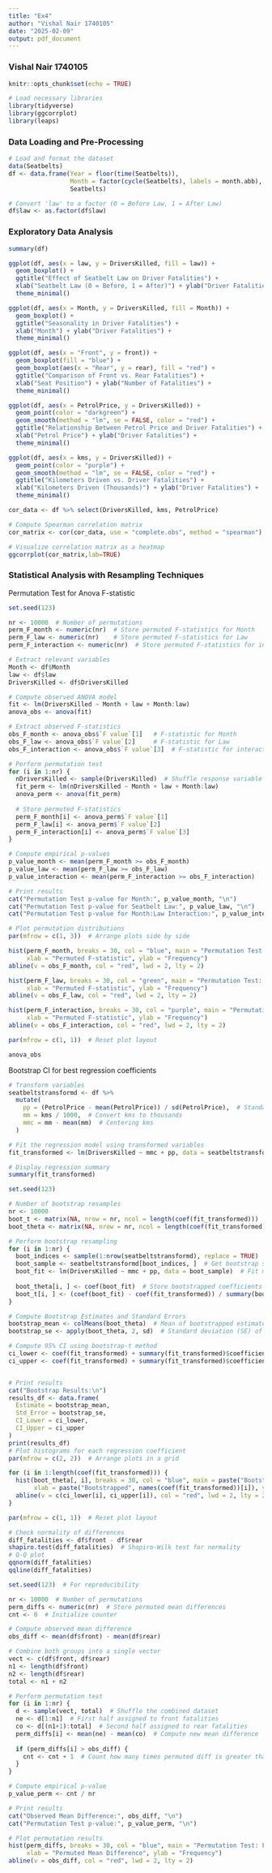 ```yaml
---
title: "Ex4"
author: "Vishal Nair 1740105"
date: "2025-02-09"
output: pdf_document
---
```


### Vishal Nair 1740105

```r
knitr::opts_chunk$set(echo = TRUE)
```

```r
# Load necessary libraries
library(tidyverse)
library(ggcorrplot)  
library(leaps)
```

### Data Loading and Pre-Processing

```r
# Load and format the dataset
data(Seatbelts)
df <- data.frame(Year = floor(time(Seatbelts)),
                 Month = factor(cycle(Seatbelts), labels = month.abb),
                 Seatbelts)

# Convert 'law' to a factor (0 = Before Law, 1 = After Law)
df$law <- as.factor(df$law)

```

### Exploratory Data Analysis

```r
summary(df)
```

```r
ggplot(df, aes(x = law, y = DriversKilled, fill = law)) +
  geom_boxplot() +
  ggtitle("Effect of Seatbelt Law on Driver Fatalities") +
  xlab("Seatbelt Law (0 = Before, 1 = After)") + ylab("Driver Fatalities") +
  theme_minimal()

```

```r
ggplot(df, aes(x = Month, y = DriversKilled, fill = Month)) +
  geom_boxplot() +
  ggtitle("Seasonality in Driver Fatalities") +
  xlab("Month") + ylab("Driver Fatalities") +
  theme_minimal()

```

```r
ggplot(df, aes(x = "Front", y = front)) +
  geom_boxplot(fill = "blue") +
  geom_boxplot(aes(x = "Rear", y = rear), fill = "red") +
  ggtitle("Comparison of Front vs. Rear Fatalities") +
  xlab("Seat Position") + ylab("Number of Fatalities") +
  theme_minimal()

```

```r
ggplot(df, aes(x = PetrolPrice, y = DriversKilled)) +
  geom_point(color = "darkgreen") +
  geom_smooth(method = "lm", se = FALSE, color = "red") +
  ggtitle("Relationship Between Petrol Price and Driver Fatalities") +
  xlab("Petrol Price") + ylab("Driver Fatalities") +
  theme_minimal()

```

```r
ggplot(df, aes(x = kms, y = DriversKilled)) +
  geom_point(color = "purple") +
  geom_smooth(method = "lm", se = FALSE, color = "red") +
  ggtitle("Kilometers Driven vs. Driver Fatalities") +
  xlab("Kilometers Driven (Thousands)") + ylab("Driver Fatalities") +
  theme_minimal()

```

```r
cor_data <- df %>% select(DriversKilled, kms, PetrolPrice)

# Compute Spearman correlation matrix
cor_matrix <- cor(cor_data, use = "complete.obs", method = "spearman")

# Visualize correlation matrix as a heatmap
ggcorrplot(cor_matrix,lab=TRUE)

```

### Statistical Analysis with Resampling Techniques

Permutation Test for Anova F-statistic

```r
set.seed(123)

nr <- 10000  # Number of permutations
perm_F_month <- numeric(nr)  # Store permuted F-statistics for Month
perm_F_law <- numeric(nr)    # Store permuted F-statistics for Law
perm_F_interaction <- numeric(nr)  # Store permuted F-statistics for interaction

# Extract relevant variables
Month <- df$Month
law <- df$law
DriversKilled <- df$DriversKilled

# Compute observed ANOVA model
fit <- lm(DriversKilled ~ Month + law + Month:law)
anova_obs <- anova(fit)

# Extract observed F-statistics
obs_F_month <- anova_obs$`F value`[1]   # F-statistic for Month
obs_F_law <- anova_obs$`F value`[2]     # F-statistic for Law
obs_F_interaction <- anova_obs$`F value`[3]  # F-statistic for interaction

# Perform permutation test
for (i in 1:nr) {
  nDriversKilled <- sample(DriversKilled)  # Shuffle response variable
  fit_perm <- lm(nDriversKilled ~ Month + law + Month:law) 
  anova_perm <- anova(fit_perm)
  
  # Store permuted F-statistics
  perm_F_month[i] <- anova_perm$`F value`[1]
  perm_F_law[i] <- anova_perm$`F value`[2]
  perm_F_interaction[i] <- anova_perm$`F value`[3]
}

# Compute empirical p-values
p_value_month <- mean(perm_F_month >= obs_F_month)
p_value_law <- mean(perm_F_law >= obs_F_law)
p_value_interaction <- mean(perm_F_interaction >= obs_F_interaction)

# Print results
cat("Permutation Test p-value for Month:", p_value_month, "\n")
cat("Permutation Test p-value for Seatbelt Law:", p_value_law, "\n")
cat("Permutation Test p-value for Month:Law Interaction:", p_value_interaction, "\n")

# Plot permutation distributions
par(mfrow = c(1, 3))  # Arrange plots side by side

hist(perm_F_month, breaks = 30, col = "blue", main = "Permutation Test: Month",
     xlab = "Permuted F-statistic", ylab = "Frequency")
abline(v = obs_F_month, col = "red", lwd = 2, lty = 2)

hist(perm_F_law, breaks = 30, col = "green", main = "Permutation Test: Seatbelt Law",
     xlab = "Permuted F-statistic", ylab = "Frequency")
abline(v = obs_F_law, col = "red", lwd = 2, lty = 2)

hist(perm_F_interaction, breaks = 30, col = "purple", main = "Permutation Test: Interaction",
     xlab = "Permuted F-statistic", ylab = "Frequency")
abline(v = obs_F_interaction, col = "red", lwd = 2, lty = 2)

par(mfrow = c(1, 1))  # Reset plot layout

anova_obs
```

Bootstrap CI for best regression coefficients

```r
# Transform variables
seatbeltstransformd <- df %>%
  mutate(
    pp = (PetrolPrice - mean(PetrolPrice)) / sd(PetrolPrice),  # Standardize petrol price
    mm = kms / 1000,  # Convert kms to thousands
    mmc = mm - mean(mm)  # Centering kms
  )

# Fit the regression model using transformed variables
fit_transformed <- lm(DriversKilled ~ mmc + pp, data = seatbeltstransformd)

# Display regression summary
summary(fit_transformed)

set.seed(123)

# Number of bootstrap resamples
nr <- 10000  
boot_t <- matrix(NA, nrow = nr, ncol = length(coef(fit_transformed)))  # Store bootstrap t-values
boot_theta <- matrix(NA, nrow = nr, ncol = length(coef(fit_transformed)))  # Store bootstrap coefficients

# Perform bootstrap resampling
for (i in 1:nr) {
  boot_indices <- sample(1:nrow(seatbeltstransformd), replace = TRUE)  # Resample with replacement
  boot_sample <- seatbeltstransformd[boot_indices, ]  # Get bootstrap sample
  boot_fit <- lm(DriversKilled ~ mmc + pp, data = boot_sample)  # Fit model
  
  boot_theta[i, ] <- coef(boot_fit)  # Store bootstrapped coefficients
  boot_t[i, ] <- (coef(boot_fit) - coef(fit_transformed)) / summary(boot_fit)$coefficients[, 2]  # Compute t-values
}

# Compute Bootstrap Estimates and Standard Errors
bootstrap_mean <- colMeans(boot_theta)  # Mean of bootstrapped estimates
bootstrap_se <- apply(boot_theta, 2, sd)  # Standard deviation (SE) of bootstrapped estimates

# Compute 95% CI using bootstrap-t method
ci_lower <- coef(fit_transformed) + summary(fit_transformed)$coefficients[, 2] * apply(boot_t, 2, function(x) quantile(x, 0.025))
ci_upper <- coef(fit_transformed) + summary(fit_transformed)$coefficients[, 2] * apply(boot_t, 2, function(x) quantile(x, 0.975))


# Print results
cat("Bootstrap Results:\n")
results_df <- data.frame(
  Estimate = bootstrap_mean,
  Std_Error = bootstrap_se,
  CI_Lower = ci_lower,
  CI_Upper = ci_upper
)
print(results_df)
# Plot histograms for each regression coefficient
par(mfrow = c(2, 2))  # Arrange plots in a grid

for (i in 1:length(coef(fit_transformed))) {
  hist(boot_theta[, i], breaks = 30, col = "blue", main = paste("Bootstrap CI for", names(coef(fit_transformed))[i]),
       xlab = paste("Bootstrapped", names(coef(fit_transformed))[i]), ylab = "Frequency")
  abline(v = c(ci_lower[i], ci_upper[i]), col = "red", lwd = 2, lty = 2)  # Add CI lines
}

par(mfrow = c(1, 1))  # Reset plot layout

```

```r
# Check normality of differences
diff_fatalities <- df$front - df$rear
shapiro.test(diff_fatalities)  # Shapiro-Wilk test for normality
# Q-Q plot
qqnorm(diff_fatalities)
qqline(diff_fatalities)
```

```r
set.seed(123)  # For reproducibility

nr <- 10000  # Number of permutations
perm_diffs <- numeric(nr)  # Store permuted mean differences
cnt <- 0  # Initialize counter

# Compute observed mean difference
obs_diff <- mean(df$front) - mean(df$rear)

# Combine both groups into a single vector
vect <- c(df$front, df$rear)
n1 <- length(df$front)
n2 <- length(df$rear)
total <- n1 + n2

# Perform permutation test
for (i in 1:nr) {
  d <- sample(vect, total)  # Shuffle the combined dataset
  ne <- d[1:n1]  # First half assigned to front fatalities
  co <- d[(n1+1):total]  # Second half assigned to rear fatalities
  perm_diffs[i] <- mean(ne) - mean(co)  # Compute new mean difference
  
  if (perm_diffs[i] > obs_diff) { 
    cnt <- cnt + 1  # Count how many times permuted diff is greater than observed
  }
}

# Compute empirical p-value
p_value_perm <- cnt / nr

# Print results
cat("Observed Mean Difference:", obs_diff, "\n")
cat("Permutation Test p-value:", p_value_perm, "\n")

# Plot permutation results
hist(perm_diffs, breaks = 30, col = "blue", main = "Permutation Test: Front vs. Rear Fatalities",
     xlab = "Permuted Mean Difference", ylab = "Frequency")
abline(v = obs_diff, col = "red", lwd = 2, lty = 2)

```
